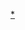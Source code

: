 {{navbox
| name  = 巴西行政区划
| title = [[巴西行政区划]]
| state = {{{state|autocollapse}}}
| listclass = hlist
| image = {{flagicon|Brazil|size=64px}}
| group1 = [[巴西北部|北部大区]]
| list1  =
* [[阿克里州]]
* [[阿马帕州]]
* [[亚马孙州 (巴西)|亚马孙州]]
* [[帕拉州]]
* [[朗多尼亚州]]
* [[罗赖马州]]
* [[托坎廷斯州]]

| group2 = [[巴西东北部|东北大区]]
| list2  =
* [[阿拉戈斯州]]
* [[巴伊亚州]]
* [[塞阿拉州]]
* [[马拉尼昂州]]
* [[帕拉伊巴州]]
* [[伯南布哥州]]
* [[皮奥伊州]] 
* [[北里约格朗德州]] 
* [[塞尔希培州]] 

| group3 = [[巴西中西部|中西大区]]
| list3  =
* [[聯邦區 (巴西)|联邦区]] 
* [[戈亚斯州]] 
* [[马托格罗索州]] 
* [[南马托格罗索州]] 
| group4 = [[巴西东南部|东南大区]]
| list4  =
* [[圣埃斯皮里图州]] 
* [[米纳斯吉拉斯州]] 
* [[里约热内卢州]] 
* [[圣保罗州]] 
| group5 = [[巴西南部|南部大区]]
| list5  =
* [[巴拉那州]]  
* [[南里奥格兰德州]]
* [[圣卡塔琳娜州]]
}}<noinclude>
[[Category:巴西行政区划|*]]

</noinclude>